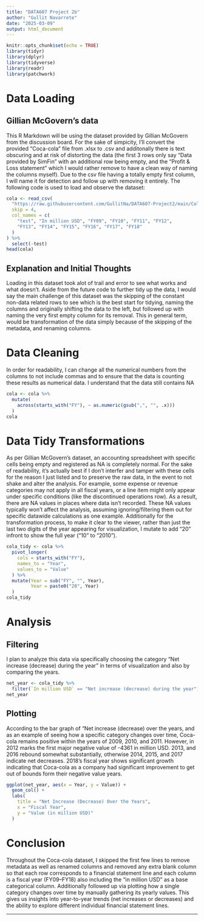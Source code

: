 ---
title: "DATA607 Project 2b"
author: "Gullit Navarrete"
date: "2025-03-09"
output: html_document
---

```{r setup, include=FALSE}
knitr::opts_chunk$set(echo = TRUE)
library(tidyr)
library(dplyr)
library(tidyverse)
library(readr)
library(patchwork)
```

# Data Loading
## Gillian McGovern's data
This R Markdown will be using the dataset provided by Gillian McGovern from the discussion board. For the sake of simpicity, I'll convert the provided "Coca-cola" file from .xlsx to .csv and additonally there is text obscuring and at risk of distorting the data (the first 3 rows only say "Data provided by SimFin" with an additional row being empty, and the “Profit & Loss statement" which I would rather remove to have a clean way of naming the columns myself). 
Due to the csv file having a totally empty first column, I will name it for detection and follow up with removing it entirely. The following code is used to load and observe the dataset:
```{r loading, echo=TRUE}
cola <- read_csv(
  "https://raw.githubusercontent.com/GullitNa/DATA607-Project2/main/Cola.csv",
  skip = 4,
  col_names = c(
    "test", "In million USD", "FY09", "FY10", "FY11", "FY12",
    "FY13", "FY14", "FY15", "FY16", "FY17", "FY18"
  )
) %>%
  select(-test)
head(cola)
```
## Explanation and Initial Thoughts
Loading in this dataset took alot of trail and error to see what works and what doesn't. Aside from the future code to further tidy up the data, I would say the main challenge of this dataset was the skipping of the constant non-data related rows to see which is the best start for tidying, naming the columns and originally shifting the data to the left, but followed up with naming the very first empty column for its removal. This in general term, would be transformation of the data simply because of the skipping of the metadata, and renaming columns.

# Data Cleaning
In order for readability, I can change all the numerical numbers from the columns to not include commas and to ensure that the data is counting these results as numerical data. I understand that the data still contains NA 
```{r numerical, echo=TRUE}
cola <- cola %>%
  mutate(
    across(starts_with("FY"), ~ as.numeric(gsub(",", "", .x)))
  )
cola
```
# Data Tidy Transformations
As per Gillian McGovern's dataset, an accounting spreadsheet with specific cells being empty and registered as NA is completely normal. For the sake of readability, it's actually best if I don't interfer and tamper with these cells for the reason I just listed and to preserve the raw data, in the event to not shake and alter the analysis. For example, some expense or revenue categories may not apply in all fiscal years, or a line item might only appear under specific conditions (like the discontinued operations row). As a result, there are NA values in places where data isn’t recorded. These NA values typically won’t affect the analysis, assuming ignoring/filtering them out for specific datawide calculations as one example. Additionally for the transformation process, to make it clear to the viewer, rather than just the last two digits of the year appearing for visualization, I mutate to add "20" infront to show the full year ("10" to "2010").
```{r transformation, echo=TRUE}
cola_tidy <- cola %>%
  pivot_longer(
    cols = starts_with("FY"),
    names_to = "Year",
    values_to = "Value"
  ) %>%
  mutate(Year = sub("FY", "", Year),
         Year = paste0("20", Year)
  )
cola_tidy
```

# Analysis
## Filtering
I plan to analyze this data via specifically choosing the category "Net increase (decrease) during the year" in terms of visualization and also by comparing the years.
```{r filter, echo=TRUE}
net_year <- cola_tidy %>%
  filter(`In million USD` == "Net increase (decrease) during the year")
net_year
```

## Plotting
According to the bar graph of "Net increase (decrease) over the years, and as an example of seeing how a specific category changes over time, Coca-cola remains positive within the years of 2009, 2010, and 2011. However, in 2012 marks the first major negative value of -4361 in million USD. 2013, and 2016 rebound somewhat substantially, otherwise 2014, 2015, and 2017 indicate net decreases. 2018's fiscal year shows significant growth indicating that Coca-cola as a company had significant improvement to get out of bounds form their negative value years.
```{r plotting2, echo=TRUE}
ggplot(net_year, aes(x = Year, y = Value)) +
  geom_col() +
  labs(
    title = "Net Increase (Decrease) Over the Years",
    x = "Fiscal Year",
    y = "Value (in million USD)"
  )
```

# Conclusion
Throughout the Coca-cola dataset, I skipped the first few lines to remove metadata as well as renamed columns and removed any extra blank column so that each row corresponds to a financial statement line and each column is a fiscal year (FY09–FY18) also including the "in million USD" as a base categorical column. Additionally followed up via plotting how a single category changes over time by manually gathering its yearly values. This gives us insights into year-to-year trends (net increases or decreases) and the ability to explore different individual financial statement lines.

* * *